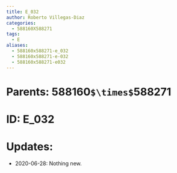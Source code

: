 ```yaml
---
title: E_032
author: Roberto Villegas-Diaz
categories:
  - 588160X588271
tags:
  - E
aliases:
  - 588160x588271-e_032
  - 588160x588271-e-032
  - 588160x588271-e032
---
```


# **Parents**: 588160`$\times$`588271
# **ID**: E_032
# **Updates**: 
 - 2020-06-28: Nothing new.
